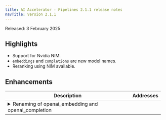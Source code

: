 ```yaml
---
title: AI Accelerator - Pipelines 2.1.1 release notes
navTitle: Version 2.1.1
---
```


Released: 3 February 2025


## Highlights

- Support for Nvidia NIM.
- `embeddings` and `completions` are new model names.
- Reranking using NIM available.

## Enhancements

<table class="table w-100"><thead><tr><th>Description</th><th width="10%">Addresses</th></tr></thead><tbody>
<tr><td><details><summary>Renaming of openai_embedding and openai_completion</summary><hr/><p>The model names <code>openai_embedding</code> and <code>openai_completion</code> have been renamed to <code>embeddings</code> and <code>completions</code> respectively. The old names are still supported for backward compatibility.</p>
</details></td><td></td></tr>
</tbody></table>


